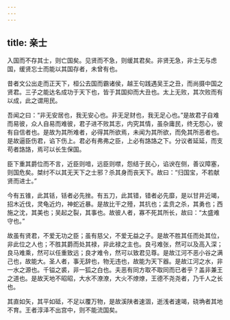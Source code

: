 ```yaml
---
---
---
```

title: 亲士
---




入国而不存其士，则亡国矣。见贤而不急，则缓其君矣。非贤无急，非士无与虑国，缓贤忘士而能以其国存者，未曾有也。

昔者文公出走而正天下，桓公去国而霸诸侯，越王句践遇吴王之丑，而尚摄中国之贤君。三子之能达名成功于天下也，皆于其国抑而大丑也。太上无败，其次败而有以成，此之谓用民。

吾闻之曰：“非无安居也，我无安心也。非无足财也，我无足心也。”是故君子自难而易彼，众人自易而难彼，君子进不败其志，内究其情，虽杂庸民，终无怨心，彼有自信者也。是故为其所难者，必得其所欲焉，未闻为其所欲，而免其所恶者也。是故逼臣伤君，谄下伤上。君必有弗弗之臣，上必有詻詻之下。分议者延延，而支苟者詻詻，焉可以长生保国。

臣下重其爵位而不言，近臣则喑，远臣则噤，怨结于民心，谄谀在侧，善议障塞，则国危矣。桀纣不以其无天下之士邪？杀其身而丧天下。故曰：“归国宝，不若献贤而进士。”

今有五锥，此其铦，铦者必先挫。有五刀，此其错，错者必先靡，是以甘井近竭，招木近伐，灵龟近灼，神蛇近暴。是故比干之殪，其抗也；孟贲之杀，其勇也；西施之沈，其美也；吴起之裂，其事也。故彼人者，寡不死其所长，故曰：“太盛难守也。”

故虽有贤君，不爱无功之臣；虽有慈父，不爱无益之子。是故不胜其任而处其位，非此位之人也；不胜其爵而处其禄，非此禄之主也。良弓难张，然可以及高入深；良马难乘，然可以任重致远；良才难令，然可以致君见尊。是故江河不恶小谷之满己也，故能大。圣人者，事无辞也，物无违也，故能为天下器。是故江河之水，非一水之源也。千镒之裘，非一狐之白也。夫恶有同方取不取同而已者乎？盖非兼王之道也。是故天地不昭昭，大水不潦潦，大火不燎燎，王德不尧尧者，乃千人之长也。

其直如矢，其平如砥，不足以覆万物，是故溪陕者速涸，逝浅者速竭，硗埆者其地不育。王者淳泽不出宫中，则不能流国矣。